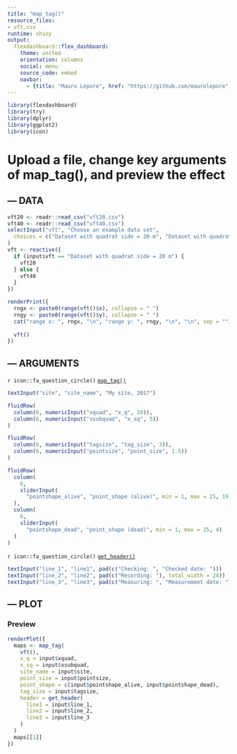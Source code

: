 ```yaml
---
title: "map_tag()"
resource_files:
- vft.csv
runtime: shiny
output:
  flexdashboard::flex_dashboard:
    theme: united
    orientation: columns
    social: menu
    source_code: embed
    navbar:
      - {title: "Mauro Lepore", href: "https://github.com/maurolepore", align: right, icon: fa-user}
---
```


```r
library(flexdashboard)
library(try)
library(dplyr)
library(ggplot2)
library(icon)
```

Upload a file, change key arguments of map_tag(), and preview the effect
=======================================================================

--- DATA {data-width=350}
-----------------------------------------------------------------------

```r
vft20 <- readr::read_csv("vft20.csv")
vft40 <- readr::read_csv("vft40.csv")
selectInput("vft", "Choose an example data set", 
  choices = c("Dataset with quadrat side = 20 m", "Dataset with quadrat side = 40 m")
)
vft <- reactive({
  if (input$vft == "Dataset with quadrat side = 20 m") {
    vft20
  } else {
    vft40
  }
})
```

```r
renderPrint({
  rngx <- paste0(range(vft()$x), collapse = " ")
  rngy <- paste0(range(vft()$y), collapse = " ")
  cat("range x: ", rngx, "\n", "range y: ", rngy, "\n", "\n", sep = "")
  
  vft()
})
```



--- ARGUMENTS {data-width=250}
-----------------------------------------------------------------------

`r icon::fa_question_circle()` [`map_tag()`](https://forestgeo.github.io/try/reference/map_tag.html)

```r
textInput("site", "site_name", "My site, 2017")

fluidRow(
  column(6, numericInput("xquad", "x_q", 20)),
  column(6, numericInput("xsubquad", "x_sq", 5))
)

fluidRow(
  column(6, numericInput("tagsize", "tag_size", 3)),
  column(6, numericInput("pointsize", "point_size", 1.5))
)

fluidRow(
  column(
    6, 
    sliderInput(
      "pointshape_alive", "point_shape (alive)", min = 1, max = 25, 19)
  ),
  column(
    6, 
    sliderInput(
      "pointshape_dead", "point_shape (dead)", min = 1, max = 25, 4)
  )
)
```

`r icon::fa_question_circle()` [`get_header()`](https://forestgeo.github.io/try/reference/get_header.html)

```r
textInput("line_1", "line1", pad(c("Checking: ", "Checked date: ")))
textInput("line_2", "line2", pad(c("Recording: "), total_width = 24))
textInput("line_3", "line3", pad(c("Measuring: ", "Measurement date: ")))
```

--- PLOT {data-width=350}
-----------------------------------------------------------------------

### Preview

```r
renderPlot({
  maps <- map_tag(
    vft(), 
    x_q = input$xquad,
    x_sq = input$xsubquad,
    site_name = input$site,
    point_size = input$pointsize,
    point_shape = c(input$pointshape_alive, input$pointshape_dead),
    tag_size = input$tagsize,
    header = get_header(
      line1 = input$line_1,
      line2 = input$line_2,
      line3 = input$line_3
    )
  )
  maps[[1]]
})
```

